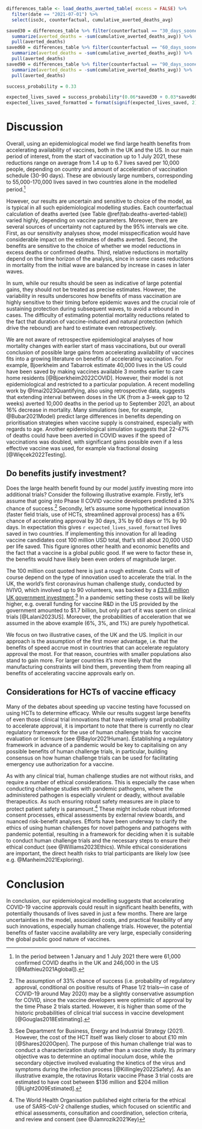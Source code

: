 ```r
differences_table <- load_deaths_averted_table( excess = FALSE) %>% 
  filter(date == "2021-07-01") %>% 
  select(iso3c, counterfactual, cumulative_averted_deaths_avg) 

saved30 = differences_table %>% filter(counterfactual == "30_days_sooner") %>% 
  summarize(averted_deaths = -sum(cumulative_averted_deaths_avg)) %>% 
  pull(averted_deaths)
saved60 = differences_table %>% filter(counterfactual == "60_days_sooner") %>% 
  summarize(averted_deaths = -sum(cumulative_averted_deaths_avg)) %>% 
  pull(averted_deaths)
saved90 = differences_table %>% filter(counterfactual == "90_days_sooner") %>% 
  summarize(averted_deaths = -sum(cumulative_averted_deaths_avg)) %>% 
  pull(averted_deaths)

success_probability = 0.33

expected_lives_saved = success_probability*(0.06*saved30 + 0.03*saved60 + 0.01*saved90)
expected_lives_saved_formatted = format(signif(expected_lives_saved, 2), big.mark = ",", scientific = FALSE)

```

# Discussion

Overall, using an epidemiological model we find large health benefits from accelerating availability of vaccines, both in the UK and the US. In our main period of interest, from the start of vaccination up to 1 July 2021, these reductions range on average from 1.4 up to 6.7 lives saved per 10,000 people, depending on country and amount of acceleration of vaccination schedule (30-90 days). These are obviously large numbers, corresponding to 55,000-170,000 lives saved in two countries alone in the modelled period.[^17] 

However, our results are uncertain and sensitive to choice of the model, as is typical in all such epidemiological modelling studies. Each counterfactual calculation of deaths averted (see Table \@ref(tab:deaths-averted-table)) varied highly, depending on vaccine parameters. Moreover, there are several sources of uncertainty not captured by the 95% intervals we cite. First, as our sensitivity analyses show, model misspecification would have considerable impact on the estimates of deaths averted. Second, the benefits are sensitive to the choice of whether we model reductions in excess deaths or confirmed deaths. Third, relative reductions in mortality depend on the time horizon of the analysis, since in some cases reductions in mortality from the initial wave are balanced by increase in cases in later waves. 

In sum, while our results should be seen as indicative of large potential gains, they should not be treated as precise estimates. However, the variability in results underscores how benefits of mass vaccination are highly sensitive to their timing before epidemic waves and the crucial role of sustaining protection during subsequent waves, to avoid a rebound in cases. The difficulty of estimating potential mortality reductions related to the fact that duration of vaccine-induced and natural protection (which drive the rebound) are hard to estimate even retrospectively.

We are not aware of retrospective epidemiological analyses of how mortality changes with earlier start of mass vaccinations, but our overall conclusion of possible large gains from accelerating availability of vaccines fits into a growing literature on benefits of accelerating vaccination. For example, Bjoerkheim and Tabarrok estimate 40,000 lives in the US could have been saved by making vaccines available 3 months earlier to care home residents [@Bjoerkheim2022COVID]. However, their model is not epidemiological and restricted to a particular population. A recent modelling work by @Imai2023Quantifying, also using retrospective data, suggests that extending interval between doses in the UK (from a 3-week gap to 12 weeks) averted 10,000 deaths in the period up to September 2021, an about 16% decrease in mortality. Many simulations (see, for example, @Bubar2021Model) predict large differences in benefits depending on prioritisation strategies when vaccine supply is constrained, especially with regards to age. Another epidemiological simulation suggests that 22-47% of deaths could have been averted in COVID waves if the speed of vaccinations was doubled, with significant gains possible even if a less effective vaccine was used, for example via fractional dosing [@Więcek2022Testing].


## Do benefits justify investment?

Does the large health benefit found by our model justify investing more into additional trials? Consider the following illustrative example. Firstly, let's assume that going into Phase II COVID vaccine developers predicted a 33% chance of success.[^18] Secondly, let’s assume some hypothetical innovation (faster field trials, use of HCTs, streamlined approval process) has a 6% chance of accelerating approval by 30 days, 3% by 60 days or 1% by 90 days. In expectation this gives `r expected_lives_saved_formatted` lives saved in two countries. If implementing this innovation for all leading vaccine candidates cost 100 million USD total, that's still about 20,000 USD per life saved. This figure ignores other health and economic benefits and the fact that a vaccine is a global public good. If we were to factor these in, the benefits would have likely been even orders of magnitude larger.

The 100 million cost quoted here is just a rough estimate. Costs will of course depend on the type of innovation used to accelerate the trial. In the UK, the world's first coronavirus human challenge study, conducted by hVIVO, which involved up to 90 volunteers, was backed by a [£33.6 million UK government investment](https://www.gov.uk/government/news/worlds-first-coronavirus-human-challenge-study-receives-ethics-approval-in-the-uk).[^19] In a pandemic setting these costs will be likely higher, e.g. overall funding for vaccine R&D in the US provided by the government amounted to $1.7 billion, but only part of it was spent on clinical trials [@Lalani2023US]. Moreover, the probabilities of acceleration that we assumed in the above example (6%, 3%, and 1%) are purely hypothetical. 

We focus on two illustrative cases, of the UK and the US. Implicit in our approach is the assumption of the first mover advantage, i.e. that the benefits of speed accrue most in countries that can accelerate regulatory approval the most. For that reason, countries with smaller populations also stand to gain more. For larger countries it’s more likely that the manufacturing constraints will bind them, preventing them from reaping all benefits of accelerating vaccine approvals early on.


## Considerations for HCTs of vaccine efficacy

Many of the debates about speeding up vaccine testing have focussed on using HCTs to determine efficacy. While our results suggest large benefits of even those clinical trial innovations that have relatively small probability to accelerate approval, it is important to note that there is currently no clear regulatory framework for the use of human challenge trials for vaccine evaluation or licensure (see @Baylor2021Human). Establishing a regulatory framework in advance of a pandemic would be key to capitalising on any possible benefits of human challenge trials, in particular, building consensus on how human challenge trials can be used for facilitating emergency use authorization for a vaccine. 

As with any clinical trial, human challenge studies are not without risks, and require a number of ethical considerations. This is especially the case when conducting challenge studies with pandemic pathogens, where the administered pathogen is especially virulent or deadly, without available therapeutics. As such ensuring robust safety measures are in place to protect patient safety is paramount.[^20] These might include robust informed consent processes, ethical assessments by external review boards, and nuanced risk-benefit analyses. Efforts have been underway to clarify the ethics of using human challenges for novel pathogens and pathogens with pandemic potential, resulting in a framework for deciding when it is suitable to conduct human challenge trials and the necessary steps to ensure their ethical conduct (see @Williams2023Ethics). While ethical considerations are important, the direct health risks to trial participants are likely low (see e.g. @Manheim2021Exploring). 


# Conclusion

In conclusion, our epidemiological modelling suggests that accelerating COVID-19 vaccine approvals could result in significant health benefits, with potentially thousands of lives saved in just a few months. There are large uncertainties in the model, associated costs, and practical feasibility of any such innovations, especially human challenge trials. However, the potential benefits of faster vaccine availability are very large, especially considering the global public good nature of vaccines.

[^17]: In the period between 1 January and 1 July 2021 there were 61,000 confirmed COVID deaths in the UK and 246,000 in the US [@Mathieu2021Aglobal]).

[^18]: The assumption of 33% chance of success (i.e. probability of regulatory approval, conditional on positive results of Phase 1/2 trials—in case of COVID-19 around May 2020) may be a slightly conservative assumption for COVID, since the vaccine developers were optimistic of approval by the time Phase 2 trials started. However, it is higher than some of the historic probabilities of clinical trial success in vaccine development [@Gouglas2018Estimating].

[^19]: See Department for Business, Energy and Industrial Strategy (2021). However, the cost of the HCT itself was likely closer to about £10 mln [@Shares2020Open]. The purpose of this human challenge trial was to conduct a characterization study rather than a vaccine study. Its primary objective was to determine an optimal inoculum dose, while the secondary objective involved evaluating the kinetics of the virus and symptoms during the infection process [@Killingley2022Safety]. As an illustrative example, the rotavirus Rotarix vaccine Phase 3 trial costs are estimated to have cost between $136 million and $204 million [@Light2009Estimated].

[^20]: The World Health Organisation published eight criteria for the ethical use of SARS-CoV-2 challenge studies, which focused on scientific and ethical assessments, consultation and coordination, selection criteria, and review and consent (see @Jamrozik2021Key) 

